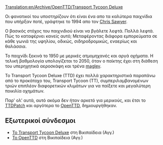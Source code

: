 [[Translation:en/Archive/OpenTTD/Transport Tycoon Deluxe]]

Οι φανατικοί του υποστηρίζουν ότι είναι ένα απο τα καλύτερα παιχνίδια που υπήρξαν ποτέ, γράφτηκε το 1994 απο τον [http://www.chrissawyer.com Chris Sawyer].

Ο βασικός στόχος του παιχνιδιού είναι να βγάλετε λεφτά. Πολλά λεφτά.
Πώς το καταφέρνει κανείς αυτό; Μεταφέροντας διάφορα εμπορεύματα σε κάθε γωνιά της υφηλίου, οδικώς, σιδηροδρομικώς, εναερίως και θαλάσσια.

Το παιχνίδι ξεκινά το 1950 με μερικές ατμομηχανές και αργά οχήματα. Η τελική βαθμολογία υπολογίζεται το 2050, όταν ο παίκτης έχει στη διάθεση του υπερηχητικά αεροσκάφη και τρένα [[el/Maglev|maglev]].

Το Transport Tycoon Deluxe (TTD) έχει πολλά χαρακτηριστικά παραπάνω από το προκάτοχο του, Transport Tycoon (TT), συμπεριλαμβανομένων τριών επιπλέον διαφορετικών κλιμάτων για να παίξετε και μεγαλύτερη ποικιλία οχημάτων.

Παρ' ολ' αυτά, αυτό ακόμα δεν ήταν αρκετό για μερικούς, και έτσι το [[el/Archive/OpenTTD/TTDPatch|TTDPatch]] και αργότερα το [[el/Manual/Main Page|OpenTTD]], δημιουργήθηκαν.

==Εξωτερικοί σύνδεσμοι==
* [https://www.wikipedia.org/wiki/Transport_Tycoon Το Transport Tycoon Deluxe] στη Βικιπαίδεια (Αγγ.)
* [https://www.wikipedia.org/wiki/OpenTTD Το OpenTTD] στη Βικιπαίδεια (Αγγ.)
